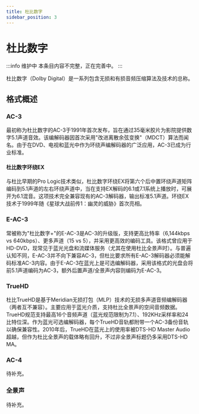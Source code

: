```yaml
---
title: 杜比数字
sidebar_position: 3
---
```


# 杜比数字

:::info 维护中
本条目内容不完整，正在完善中。
:::

杜比数字（Dolby Digital）是一系列包含无损和有损音频压缩算法及技术的总称。

## 格式概述

### AC-3
最初称为杜比数字的AC-3于1991年首次发布，旨在通过35毫米胶片为影院提供数字5.1声道音效。该编解码器因首次采用"改进离散余弦变换"（MDCT）算法而闻名。由于在DVD、电视和蓝光中作为环绕声编解码器的广泛应用，AC-3已成为行业标准。

#### 杜比数字环绕EX
与杜比早期的Pro Logic技术类似，杜比数字环绕EX将第六个后中置环绕声道矩阵编码到5.1声道的左右环绕声道中，当在支持EX解码的6.1或7.1系统上播放时，可展开为6.1混音。这项技术完全兼容现有的AC-3解码器，输出标准5.1声道。环绕EX技术于1999年随《星球大战前传1：幽灵的威胁》首次亮相。

### E-AC-3
常被称为"杜比数字+"的E-AC-3是AC-3的升级版，支持更高比特率（6,144kbps vs 640kbps）、更多声道（15 vs 5），并采用更高效的编码工具。该格式曾应用于HD-DVD，现常见于蓝光光盘和流媒体服务（尤其在使用杜比全景声时）。与普遍认知不同，E-AC-3并不向下兼容AC-3，但杜比要求所有E-AC-3解码器必须能解码标准AC-3内容。由于E-AC-3在蓝光上是可选编解码器，采用该格式的光盘会将前5.1声道编码为AC-3，额外后置声道/全景声内容则编码为E-AC-3。

### TrueHD
杜比TrueHD是基于Meridian无损打包（MLP）技术的无损多声道音频编解码器（两者互不兼容）。主要应用于蓝光介质，支持杜比全景声的空间音频数据。TrueHD规范支持最高16个音频声道（蓝光规范限制为7.1）、192KHz采样率和24比特位深。作为蓝光可选编解码器，每个TrueHD音轨都附带一个AC-3备份音轨以确保兼容性。2010年后，TrueHD在蓝光上的使用率被DTS-HD Master Audio超越，但作为杜比全景声的载体略有回升，不过非全景声标题仍多采用DTS-HD MA。

### AC-4
待补充。

### 全景声
待补充。